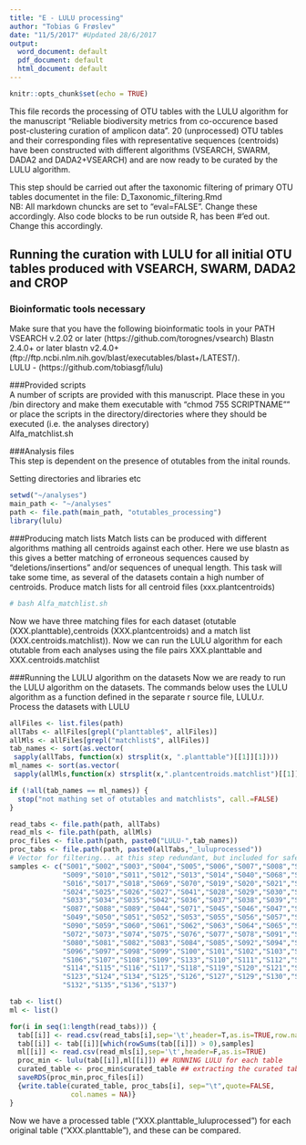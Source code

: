 ```yaml
---
title: "E - LULU processing"
author: "Tobias G Frøslev"
date: "11/5/2017" #Updated 28/6/2017
output:
  word_document: default
  pdf_document: default
  html_document: default
---
```


```r
knitr::opts_chunk$set(echo = TRUE)
```

This file records the processing of OTU tables with the LULU algorithm for the manuscript "Reliable biodiversity metrics from co-occurence based post-clustering curation of amplicon data". 20 (unprocessed) OTU tables and their corresponding files with representative sequences (centroids) have been constructed with different algorithms (VSEARCH, SWARM, DADA2 and DADA2+VSEARCH) and are now ready to be curated by the LULU algorithm.    

This step should be carried out after the taxonomic filtering of primary OTU tables documentet in the file: D_Taxonomic_filtering.Rmd    
NB: All markdown chuncks are set to "eval=FALSE". Change these accordingly. Also code blocks to be run outside R, has been #'ed out. Change this accordingly.  

## Running the curation with LULU for all initial OTU tables produced with VSEARCH, SWARM, DADA2 and CROP 
### Bioinformatic tools necessary
Make sure that you have the following bioinformatic tools in your PATH  
VSEARCH v.2.02 or later (https://github.com/torognes/vsearch)
Blastn 2.4.0+ or later blastn v2.4.0+ (ftp://ftp.ncbi.nlm.nih.gov/blast/executables/blast+/LATEST/).  
LULU - (https://github.com/tobiasgf/lulu)

###Provided scripts  
A number of scripts are provided with this manuscript. Place these in you /bin directory and make them executable with "chmod 755 SCRIPTNAME"" or place the scripts in the directory/directories where they should be executed (i.e. the analyses directory)  
Alfa_matchlist.sh  
  
###Analysis files  
This step is dependent on the presence of otutables from the inital rounds.  

Setting directories and libraries etc
```r
setwd("~/analyses")
main_path <- "~/analyses" 
path <- file.path(main_path, "otutables_processing")
library(lulu)
```

###Producing match lists
Match lists can be produced with different algorithms mathing all centroids against each other. Here we use blastn as this gives a better matching of erroneous sequences caused by "deletions/insertions" and/or sequences of unequal length. This task will take some time, as several of the datasets contain a high number of centroids.
Produce match lists for all centroid files (xxx.plantcentroids)
```r
# bash Alfa_matchlist.sh
```
Now we have three matching files for each dataset (otutable (XXX.planttable),centroids (XXX.plantcentroids) and a match list (XXX.centroids.matchlist)). Now we can run the LULU algorithm for each otutable from each analyses using the file pairs XXX.planttable and XXX.centroids.matchlist

###Running the LULU algorithm on the datasets
Now we are ready to run the LULU algorithm on the datasets. The commands below uses the LULU algorithm as a function defined in the separate r source file, LULU.r.   
Process the datasets with LULU
```r
allFiles <- list.files(path)
allTabs <- allFiles[grepl("planttable$", allFiles)]
allMls <- allFiles[grepl("matchlist$", allFiles)]
tab_names <- sort(as.vector(
 sapply(allTabs, function(x) strsplit(x, ".planttable")[[1]][1])))
ml_names <- sort(as.vector(
 sapply(allMls,function(x) strsplit(x,".plantcentroids.matchlist")[[1]][1])))

if (!all(tab_names == ml_names)) {
  stop("not mathing set of otutables and matchlists", call.=FALSE)
}

read_tabs <- file.path(path, allTabs)
read_mls <- file.path(path, allMls)
proc_files <- file.path(path, paste0("LULU-",tab_names))
proc_tabs <- file.path(path, paste0(allTabs,"_luluprocessed"))
# Vector for filtering... at this step redundant, but included for safety
samples <- c("S001","S002","S003","S004","S005","S006","S007","S008","S067",
             "S009","S010","S011","S012","S013","S014","S040","S068","S015",
             "S016","S017","S018","S069","S070","S019","S020","S021","S022",
             "S024","S025","S026","S027","S041","S028","S029","S030","S032",
             "S033","S034","S035","S042","S036","S037","S038","S039","S086",
             "S087","S088","S089","S044","S071","S045","S046","S047","S048",
             "S049","S050","S051","S052","S053","S055","S056","S057","S058",
             "S090","S059","S060","S061","S062","S063","S064","S065","S066",
             "S072","S073","S074","S075","S076","S077","S078","S091","S079",
             "S080","S081","S082","S083","S084","S085","S092","S094","S095",
             "S096","S097","S098","S099","S100","S101","S102","S103","S104",
             "S106","S107","S108","S109","S133","S110","S111","S112","S113",
             "S114","S115","S116","S117","S118","S119","S120","S121","S122",
             "S123","S124","S134","S125","S126","S127","S129","S130","S131",
             "S132","S135","S136","S137")

tab <- list()
ml <- list()

for(i in seq(1:length(read_tabs))) {
  tab[[i]] <- read.csv(read_tabs[i],sep='\t',header=T,as.is=TRUE,row.names = 1)
  tab[[i]] <- tab[[i]][which(rowSums(tab[[i]]) > 0),samples]
  ml[[i]] <- read.csv(read_mls[i],sep='\t',header=F,as.is=TRUE)
  proc_min <- lulu(tab[[i]],ml[[i]]) ## RUNNING LULU for each table
  curated_table <- proc_min$curated_table ## extracting the curated table (line updated 17/01/2017)
  saveRDS(proc_min,proc_files[i])
  {write.table(curated_table, proc_tabs[i], sep="\t",quote=FALSE, 
               col.names = NA)}
}
```
Now we have a processed table ("XXX.planttable_luluprocessed") for each original table ("XXX.planttable"), and these can be compared.
